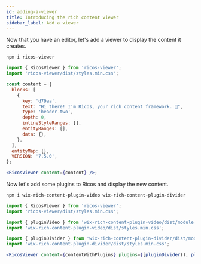 ```yaml
---
id: adding-a-viewer
title: Introducing the rich content viewer
sidebar_label: Add a viewer
---
```



Now that you have an editor, let's add a viewer to display the content it creates.

```bash
npm i ricos-viewer
```

```jsx
import { RicosViewer } from 'ricos-viewer';
import 'ricos-viewer/dist/styles.min.css';

const content = {
  blocks: [
    {
      key: 'd79aa',
      text: "Hi there! I'm Ricos, your rich content framework. 👾",
      type: 'header-two',
      depth: 0,
      inlineStyleRanges: [],
      entityRanges: [],
      data: {},
    },
  ],
  entityMap: {},
  VERSION: '7.5.0',
};

<RicosViewer content={content} />;
```

<div className="card">
  <RicosViewer content={content} />
</div>

Now let's add some plugins to Ricos and display the new content.

```bash
npm i wix-rich-content-plugin-video wix-rich-content-plugin-divider
```

```jsx
import { RicosViewer } from 'ricos-viewer';
import 'ricos-viewer/dist/styles.min.css';

import { pluginVideo } from 'wix-rich-content-plugin-video/dist/module.viewer.cjs';
import 'wix-rich-content-plugin-video/dist/styles.min.css';

import { pluginDivider } from 'wix-rich-content-plugin-divider/dist/module.viewer.cjs';
import 'wix-rich-content-plugin-divider/dist/styles.min.css';

<RicosViewer content={contentWithPlugins} plugins={[pluginDivider(), pluginVideo()]} />;
```

<div className="card">
  <RicosViewer content={contentWithPlugins} plugins={[pluginDivider(), pluginVideo()]} />
</div>
